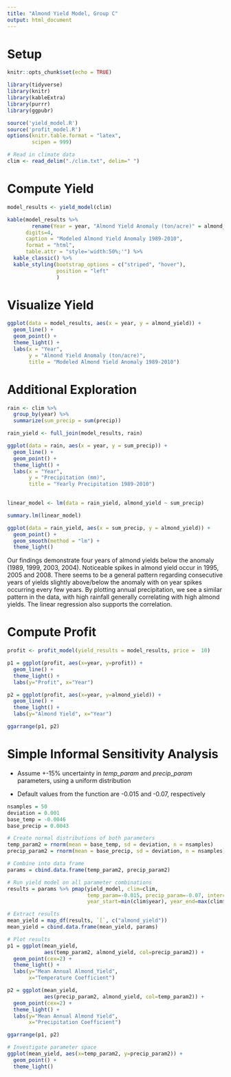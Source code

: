 ```yaml
---
title: "Almond Yield Model, Group C"
output: html_document
---
```


# Setup

```r
knitr::opts_chunk$set(echo = TRUE)

library(tidyverse)
library(knitr)
library(kableExtra)
library(purrr)
library(ggpubr)

source('yield_model.R')
source('profit_model.R')
options(knitr.table.format = "latex",
        scipen = 999) 
```

```r
# Read in climate data
clim <- read_delim("./clim.txt", delim=" ")
```

# Compute Yield

```r
model_results <- yield_model(clim)

kable(model_results %>% 
        rename(Year = year, "Almond Yield Anomaly (ton/acre)" = almond_yield), 
      digits=4,
      caption = "Modeled Almond Yield Anomaly 1989-2010",
      format = "html",
      table.attr = "style='width:50%;'") %>% 
  kable_classic() %>% 
  kable_styling(bootstrap_options = c("striped", "hover"),
                position = "left"
                )
```

# Visualize Yield

```r
ggplot(data = model_results, aes(x = year, y = almond_yield)) +
  geom_line() +
  geom_point() +
  theme_light() +
  labs(x = "Year",
       y = "Almond Yield Anomaly (ton/acre)",
       title = "Modeled Almond Yield Anomaly 1989-2010")
```

# Additional Exploration

```r
rain <- clim %>% 
  group_by(year) %>% 
  summarize(sum_precip = sum(precip))

rain_yield <- full_join(model_results, rain)

ggplot(data = rain, aes(x = year, y = sum_precip)) + 
  geom_line() +
  geom_point() +
  theme_light() +
  labs(x = "Year",
       y = "Precipitation (mm)",
       title = "Yearly Precipitation 1989-2010")
  
```

```r
linear_model <- lm(data = rain_yield, almond_yield ~ sum_precip)

summary.lm(linear_model)

ggplot(data = rain_yield, aes(x = sum_precip, y = almond_yield)) +
  geom_point() +
  geom_smooth(method = "lm") +
  theme_light()
```

Our findings demonstrate four years of almond yields below the anomaly (1989, 1999, 2003, 2004). Noticeable spikes in almond yield occur in 1995, 2005 and 2008. There seems to be a general pattern regarding consecutive years of yields slightly above/below the anomaly with on year spikes occurring every few years. By plotting annual precipitation, we see a similar pattern in the data, with high rainfall generally correlating with high almond yields. The linear regression also supports the correlation.

# Compute Profit

```r
profit <- profit_model(yield_results = model_results, price =  10)

p1 = ggplot(profit, aes(x=year, y=profit)) +
  geom_line() +
  theme_light() +
  labs(y="Profit", x="Year")

p2 = ggplot(profit, aes(x=year, y=almond_yield)) +
  geom_line() +
  theme_light() +
  labs(y="Almond Yield", x="Year")

ggarrange(p1, p2)
```

# Simple Informal Sensitivity Analysis

* Assume +-15% uncertainty in *temp_param* and *precip_param* parameters, using a uniform distribution

* Default values from the function are -0.015 and -0.07, respectively

```r
nsamples = 50
deviation = 0.001
base_temp = -0.0046
base_precip = 0.0043

# Create normal distributions of both parameters 
temp_param2 = rnorm(mean = base_temp, sd = deviation, n = nsamples)
precip_param2 = rnorm(mean = base_precip, sd = deviation, n = nsamples)

# Combine into data frame
params = cbind.data.frame(temp_param2, precip_param2)

# Run yield model on all parameter combinations
results = params %>% pmap(yield_model, clim=clim,
                          temp_param=-0.015, precip_param=-0.07, intercept=0.28,
                          year_start=min(clim$year), year_end=max(clim$year))

# Extract results
mean_yield = map_df(results, `[`, c("almond_yield"))
mean_yield = cbind.data.frame(mean_yield, params)

# Plot results
p1 = ggplot(mean_yield, 
            aes(temp_param2, almond_yield, col=precip_param2)) +
  geom_point(cex=2) +
  theme_light() +
  labs(y="Mean Annual Almond_Yield", 
       x="Temperature Coefficient")

p2 = ggplot(mean_yield, 
            aes(precip_param2, almond_yield, col=temp_param2)) + 
  geom_point(cex=2) +
  theme_light() +
  labs(y="Mean Annual Almond Yield", 
       x="Precipitation Coefficient")

ggarrange(p1, p2)
```

```r
# Investigate parameter space
ggplot(mean_yield, aes(x=temp_param2, y=precip_param2)) +
  geom_point() +
  theme_light()
```

